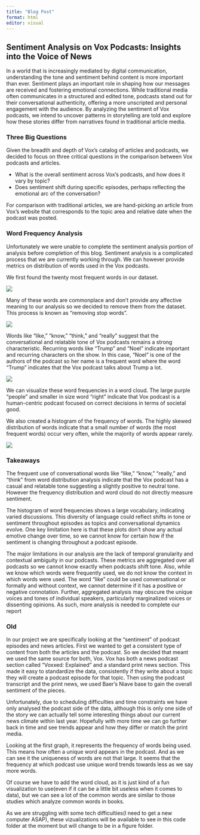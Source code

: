 ```yaml
---
title: "Blog Post"
format: html
editor: visual
---
```


## Sentiment Analysis on Vox Podcasts: Insights into the Voice of News

In a world that is increasingly mediated by digital communication, understanding the tone and sentiment behind content is more important than ever. Sentiment plays an important role in shaping how our messages are received and fostering emotional connections. While traditional media often communicates in a structured and edited tone, podcasts stand out for their conversational authenticity, offering a more unscripted and personal engagement with the audience. By analyzing the sentiment of Vox podcasts, we intend to uncover patterns in storytelling are told and explore how these stories differ from narratives found in traditional article media.

### Three Big Questions

Given the breadth and depth of Vox's catalog of articles and podcasts, we decided to focus on three critical questions in the comparison between Vox podcasts and articles.

-   What is the overall sentiment across Vox's podcasts, and how does it vary by topic?
-   Does sentiment shift during specific episodes, perhaps reflecting the emotional arc of the conversation?

For comparison with traditional articles, we are hand-picking an article from Vox's website that corresponds to the topic area and relative date when the podcast was posted.

### Word Frequency Analysis

Unfortunately we were unable to complete the sentiment analysis portion of analysis before completion of this blog. Sentiment analysis is a complicated process that we are currently working through. We can however provide metrics on distribution of words used in the Vox podcasts.

We first found the twenty most frequent words in our dataset.

![](most_common_words.png)

Many of these words are commonplace and don't provide any affective meaning to our analysis so we decided to remove them from the dataset. This process is known as "removing stop words".

![](top_words.png)

Words like "like," "know," "think," and "really" suggest that the conversational and relatable tone of Vox podcasts remains a strong characteristic. Recurring words like "Trump" and "Noel" indicate important and recurring characters on the show. In this case, "Noel" is one of the authors of the podcast so her name is a frequent word where the word "Trump" indicates that the Vox podcast talks about Trump a lot.

![](wordcloud.png)

We can visualize these word frequencies in a word cloud. The large purple "people" and smaller in size word "right" indicate that Vox podcast is a human-centric podcast focused on correct decisions in terms of societal good.

We also created a histogram of the frequency of words. The highly skewed distribution of words indicate that a small number of words (the most frequent words) occur very often, while the majority of words appear rarely.

![](word_freq_distribution.png)

### Takeaways

The frequent use of conversational words like "like," "know," "really," and "think" from word distribution analysis indicate that the Vox podcast has a casual and relatable tone suggesting a slightly positive to neutral tone. However the frequency distribution and word cloud do not directly measure sentiment.

The histogram of word frequencies shows a large vocabulary, indicating varied discussions. This diversity of language could reflect shifts in tone or sentiment throughout episodes as topics and conversational dynamics evolve. One key limitation here is that these plots don't show any actual emotive change over time, so we cannot know for certain how if the sentiment is changing throughout a podcast episode.

The major limitations in our analysis are the lack of temporal granularity and contextual ambiguity in our podcasts. These metrics are aggregated over all podcasts so we cannot know exactly when podcasts shift tone. Also, while we know which words were frequently used, we do not know the context in which words were used. The word "like" could be used conversational or formally and without context, we cannot determine if it has a positive or negative connotation. Further, aggregated analysis may obscure the unique voices and tones of individual speakers, particularly marginalized voices or dissenting opinions. As such, more analysis is needed to complete our report

### Old

In our project we are specifically looking at the "sentiment" of podcast episodes and news articles. First we wanted to get a consistent type of content from both the articles and the podcast. So we decided that meant we used the same source for both, Vox. Vox has both a news podcast section called "Voxxed: Explained" and a standard print news section. This made it easy to standardize the data, consistently if they write about a topic they will create a podcast episode for that topic. Then using the podcast transcript and the print news, we used Baer's Niave base to gain the overall sentiment of the pieces.

Unfortunately, due to scheduling difficulties and time constraints we have only analysed the podcast side of the data, although this is only one side of the story we can actually tell some interesting things about our current news climate within last year. Hopefully with more time we can go further back in time and see trends appear and how they differ or match the print media.

Looking at the first graph, it represents the frequency of words being used. This means how often a unique word appears in the podcast. And as we can see it the uniqueness of words are not that large. It seems that the frequency at which podcast use unique word trends towards less as we say more words.

Of course we have to add the word cloud, as it is just kind of a fun visualization to use(even if it can be a little bit useless when it comes to data), but we can see a lot of the common words are similar to those studies which analyze common words in books.

As we are struggling with some tech difficulties(I need to get a new computer ASAP), these vizualizations will be available to see in this code folder at the moment but will change to be in a figure folder.
